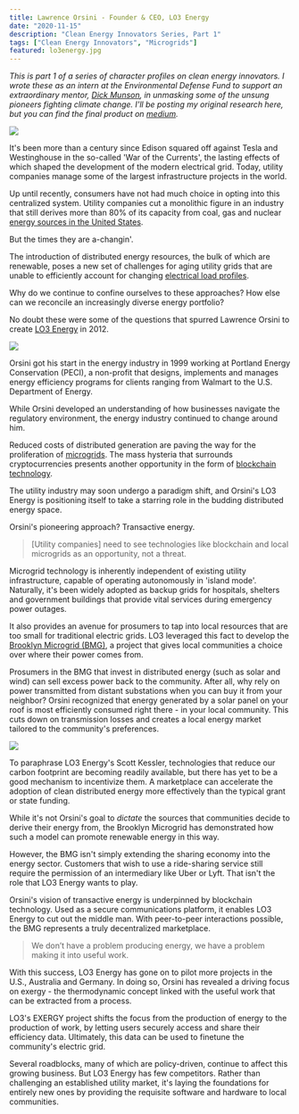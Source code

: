 ```yaml
---
title: Lawrence Orsini - Founder & CEO, LO3 Energy
date: "2020-11-15"
description: "Clean Energy Innovators Series, Part 1"
tags: ["Clean Energy Innovators", "Microgrids"]
featured: lo3energy.jpg
---
```

*This is part 1 of a series of character profiles on clean energy innovators.
I wrote these as an intern at the Environmental Defense Fund to support
an extraordinary mentor, [Dick Munson](https://medium.com/@dickmunson), in 
unmasking some of the unsung pioneers fighting climate change. I'll be posting 
my original research here, but you can find the final product on
[medium](https://medium.com/the-fourth-wave/meet-the-innovators-battling-climate-change-d23b04642d0f).*

![](./lo3energy.jpg)

It's been more than a century since Edison
squared off against Tesla and Westinghouse in the so-called 'War of the
Currents', the lasting effects of which shaped the development of the
modern electrical grid. Today, utility companies manage some of the
largest infrastructure projects in the world.

Up until recently, consumers have not had much choice in opting into
this centralized system. Utility companies cut a monolithic figure in an
industry that still derives more than 80% of its capacity from coal, gas
and nuclear [energy sources in the United
States](https://www.eia.gov/tools/faqs/faq.php?id=427&t=3).

But the times they are a-changin'.

The introduction of distributed energy resources, the bulk of which are
renewable, poses a new set of challenges for aging utility grids that
are unable to efficiently account for changing [electrical load
profiles](https://www.energy.gov/eere/articles/confronting-duck-curve-how-address-over-generation-solar-energy).

Why do we continue to confine ourselves to these approaches? How else
can we reconcile an increasingly diverse energy portfolio?

No doubt these were some of the questions that spurred Lawrence Orsini to create [LO3
Energy](https://lo3energy.com/) in 2012.

![](./lawrence_orsini.png)

Orsini got his start in the energy industry in 1999 working at Portland
Energy Conservation (PECI), a non-profit that designs, implements and
manages energy efficiency programs for clients ranging from Walmart to
the U.S. Department of Energy.

While Orsini developed an understanding of how businesses navigate the
regulatory environment, the energy industry continued to change around
him.

Reduced costs of distributed generation are paving the way for the
proliferation of
[microgrids](https://www.energy.gov/articles/how-microgrids-work). The
mass hysteria that surrounds cryptocurrencies presents another
opportunity in the form of [blockchain
technology](https://blockgeeks.com/guides/what-is-blockchain-technology/).

The utility industry may soon undergo a paradigm shift, and Orsini's LO3
Energy is positioning itself to take a starring role in the budding
distributed energy space.

Orsini's pioneering approach? Transactive energy.

> [Utility companies] need to see technologies like blockchain and local microgrids as an opportunity, not a threat.

Microgrid technology is inherently independent of existing utility
infrastructure, capable of operating autonomously in 'island mode'.
Naturally, it's been widely adopted as backup grids for hospitals,
shelters and government buildings that provide vital services during
emergency power outages.

It also provides an avenue for prosumers to tap into local resources
that are too small for traditional electric grids. LO3 leveraged this
fact to develop the [Brooklyn Microgrid
(BMG)](https://www.sciencedirect.com/science/article/pii/S030626191730805X?via%3Dihub),
a project that gives local communities a choice over where their power
comes from.

Prosumers in the BMG that invest in distributed energy (such as solar and wind) can sell
excess power back to the community. After all, why rely on power
transmitted from distant substations when you can buy it from your
neighbor? Orsini recognized that energy generated by a solar panel on
your roof is most efficiently consumed right there - in your local
community. This cuts down on transmission losses and creates a local
energy market tailored to the community's preferences.

![](./microgrid_setup.png)

To paraphrase LO3 Energy's Scott Kessler, technologies that reduce our
carbon footprint are becoming readily available, but there has yet to be
a good mechanism to incentivize them. A marketplace can accelerate the
adoption of clean distributed energy more effectively than the typical
grant or state funding.

While it's not Orsini's goal to *dictate* the sources that communities
decide to derive their energy from, the Brooklyn Microgrid has
demonstrated how such a model can promote renewable energy in this way.

However, the BMG isn't simply extending the sharing economy into the
energy sector. Customers that wish to use a ride-sharing service still
require the permission of an intermediary like Uber or Lyft. That isn't
the role that LO3 Energy wants to play.

Orsini's vision of transactive energy is underpinned by blockchain
technology. Used as a secure communications platform, it enables LO3
Energy to cut out the middle man. With peer-to-peer interactions
possible, the BMG represents a truly decentralized marketplace.

> We don’t have a problem producing energy, we have a problem making it into useful work.

With this success, LO3 Energy has gone on to pilot more projects in the
U.S., Australia and Germany. In doing so, Orsini has revealed a driving
focus on exergy - the thermodynamic concept linked with the useful work
that can be extracted from a process.

LO3's EXERGY project shifts the focus from the production of energy to
the production of work, by letting users securely access and share their
efficiency data. Ultimately, this data can be used to finetune the
community's electric grid.

Several roadblocks, many of which are policy-driven, continue to affect
this growing business. But LO3 Energy has few competitors. Rather than
challenging an established utility market, it's laying the foundations
for entirely new ones by providing the requisite software and hardware
to local communities.